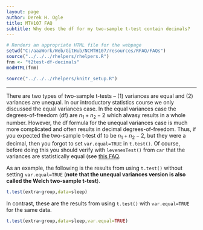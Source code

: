 ```yaml
---
layout: page
author: Derek H. Ogle
title: MTH107 FAQ
subtitle: Why does the df for my two-sample t-test contain decimals?
---
```


```r
# Renders an appropriate HTML file for the webpage
setwd("C:/aaaWork/Web/GitHub/NCMTH107/resources/RFAQ/FAQs")
source("../../../rhelpers/rhelpers.R")
fnm <- "t2test-df-decimals"
modHTML(fnm)
```

```r
source("../../../rhelpers/knitr_setup.R")
```

----

There are two types of two-sample t-tests -- (1) variances are equal and (2) variances are unequal.  In our introductory statistics course we only discussed the equal variances case.  In the equal variances case the degrees-of-freedom (df) are $n_{1}+n_{2}-2$ which alwasy results in a whole number.  However, the df formula for the unequal variances case is much more complicated and often results in decimal degrees-of-freedom.  Thus, if you expected the two-sample t-test df to be $n_{1}+n_{2}-2$, but they were a decimal, then you forgot to set `var.equal=TRUE` in `t.test()`.  Of course, before doing this you should verify with `levenesTest()` from `car` that the variances are statistically equal (see [this FAQ](cant-find-Levenes.html).

As an example, the following is the results from using `t.test()` without setting `var.equal=TRUE` (**note that the unequal variances version is also called the Welch two-sample t-test**).
```r
t.test(extra~group,data=sleep)
```

In contrast, these are the results from using `t.test()` with `var.equal=TRUE` for the same data.
```r
t.test(extra~group,data=sleep,var.equal=TRUE)
```
